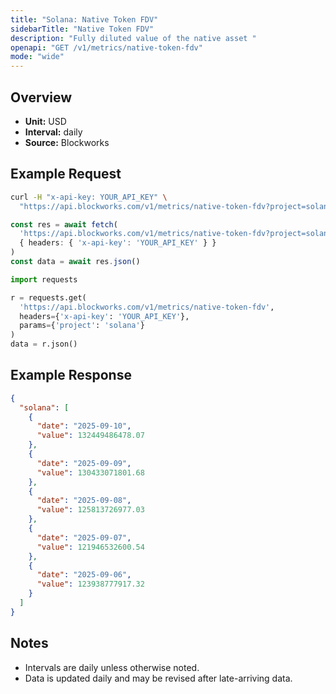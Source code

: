 ```yaml
---
title: "Solana: Native Token FDV"
sidebarTitle: "Native Token FDV"
description: "Fully diluted value of the native asset "
openapi: "GET /v1/metrics/native-token-fdv"
mode: "wide"
---
```


## Overview

- **Unit:** USD
- **Interval:** daily
- **Source:** Blockworks

## Example Request

<CodeGroup>

```bash cURL
curl -H "x-api-key: YOUR_API_KEY" \
  "https://api.blockworks.com/v1/metrics/native-token-fdv?project=solana"
```

```typescript TypeScript
const res = await fetch(
  'https://api.blockworks.com/v1/metrics/native-token-fdv?project=solana',
  { headers: { 'x-api-key': 'YOUR_API_KEY' } }
)
const data = await res.json()
```

```python Python
import requests

r = requests.get(
  'https://api.blockworks.com/v1/metrics/native-token-fdv',
  headers={'x-api-key': 'YOUR_API_KEY'},
  params={'project': 'solana'}
)
data = r.json()
```

</CodeGroup>

## Example Response

```json
{
  "solana": [
    {
      "date": "2025-09-10",
      "value": 132449486478.07
    },
    {
      "date": "2025-09-09",
      "value": 130433071801.68
    },
    {
      "date": "2025-09-08",
      "value": 125813726977.03
    },
    {
      "date": "2025-09-07",
      "value": 121946532600.54
    },
    {
      "date": "2025-09-06",
      "value": 123938777917.32
    }
  ]
}
```

## Notes
- Intervals are daily unless otherwise noted.
- Data is updated daily and may be revised after late-arriving data.
